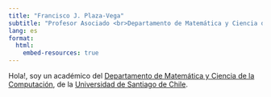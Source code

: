 ```yaml
---
title: "Francisco J. Plaza-Vega"
subtitle: "Profesor Asociado <br>Departamento de Matemática y Ciencia de la Computación<br>Universidad de Santiago de Chile"
lang: es
format: 
  html:
    embed-resources: true
---
```


Hola!, soy un académico del [Departamento de Matemática y Ciencia de la Computación](https://www.dmcc.usach.cl/), de la [Universidad de Santiago de Chile](https://www.usach.cl/).